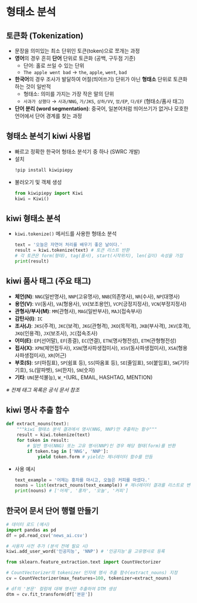 
# 형태소 분석



## 토큰화 (Tokenization)

*   문장을 의미있는 최소 단위인 토큰(token)으로 쪼개는 과정
*   **영어**의 경우 흔히 **단어** 단위로 토큰화 (공백, 구두점 기준)
    *   단어: 홀로 쓰일 수 있는 단위
    *   `The apple went bad` → `the`, `apple`, `went`, `bad`
*   **한국어**의 경우 조사가 발달하여 어절(띄어쓰기) 단위가 아닌 **형태소** 단위로 토큰화하는 것이 일반적
    *   형태소: 의미를 가지는 가장 작은 말의 단위
    *   `사과가 상했다` → `사과/NNG`, `가/JKS`, `상하/VV`, `었/EP`, `다/EF` (형태소/품사 태그)
*   **단어 분리 (word segmentation)**: 중국어, 일본어처럼 띄어쓰기가 없거나 모호한 언어에서 단어 경계를 찾는 과정



## 형태소 분석기 kiwi 사용법

*   빠르고 정확한 한국어 형태소 분석기 중 하나 (SWRC 개발)
*   설치
    ```bash
    !pip install kiwipiepy
    ```
*   불러오기 및 객체 생성
    ```python
    from kiwipiepy import Kiwi
    kiwi = Kiwi()
    ```



## kiwi 형태소 분석

*   `kiwi.tokenize()` 메서드를 사용한 형태소 분석
    ```python
    text = '오늘은 자연어 처리를 배우기 좋은 날이다.'
    result = kiwi.tokenize(text) # 토큰 리스트 반환
    # 각 토큰은 form(형태), tag(품사), start(시작위치), len(길이) 속성을 가짐
    print(result)
    ```



## kiwi 품사 태그 (주요 태그)

*   **체언(N)**: `NNG`(일반명사), `NNP`(고유명사), `NNB`(의존명사), `NR`(수사), `NP`(대명사)
*   **용언(V)**: `VV`(동사), `VA`(형용사), `VX`(보조용언), `VCP`(긍정지정사), `VCN`(부정지정사)
*   **관형사/부사(M)**: `MM`(관형사), `MAG`(일반부사), `MAJ`(접속부사)
*   **감탄사(I)**: `IC`
*   **조사(J)**: `JKS`(주격), `JKC`(보격), `JKG`(관형격), `JKO`(목적격), `JKB`(부사격), `JKV`(호격), `JKQ`(인용격), `JX`(보조사), `JC`(접속조사)
*   **어미(E)**: `EP`(선어말), `EF`(종결), `EC`(연결), `ETN`(명사형전성), `ETM`(관형형전성)
*   **접사(X)**: `XPN`(체언접두사), `XSN`(명사파생접미사), `XSV`(동사파생접미사), `XSA`(형용사파생접미사), `XR`(어근)
*   **부호(S)**: `SF`(마침표), `SP`(쉼표 등), `SS`(따옴표 등), `SE`(줄임표), `SO`(붙임표), `SW`(기타기호), `SL`(알파벳), `SH`(한자), `SN`(숫자)
*   **기타**: `UN`(분석불능), `W_*`(URL, EMAIL, HASHTAG, MENTION)

*※ 전체 태그 목록은 공식 문서 참조*



## kiwi 명사 추출 함수

```python
def extract_nouns(text):
    """kiwi 형태소 분석 결과에서 명사(NNG, NNP)만 추출하는 함수"""
    result = kiwi.tokenize(text)
    for token in result:
        # 일반 명사(NNG) 또는 고유 명사(NNP)인 경우 해당 형태(form)를 반환
        if token.tag in ['NNG', 'NNP']:
            yield token.form # yield는 제너레이터 함수를 만듬
```

*   사용 예시
    ```python
    text_example = '어제는 홍차를 마시고, 오늘은 커피를 마셨다.'
    nouns = list(extract_nouns(text_example)) # 제너레이터 결과를 리스트로 변환
    print(nouns) # ['어제', '홍차', '오늘', '커피']
    ```



## 한국어 문서 단어 행렬 만들기

```python
# 데이터 로드 (예시)
import pandas as pd
df = pd.read_csv('news_ai.csv')

# 사용자 사전 추가 (분석 전에 필요 시)
kiwi.add_user_word('인공지능', 'NNP') # '인공지능'을 고유명사로 등록

from sklearn.feature_extraction.text import CountVectorizer

# CountVectorizer의 tokenizer 인자에 명사 추출 함수(extract_nouns) 지정
cv = CountVectorizer(max_features=100, tokenizer=extract_nouns)

# df의 '본문' 컬럼에 대해 명사만 추출하여 DTM 생성
dtm = cv.fit_transform(df['본문'])
```

